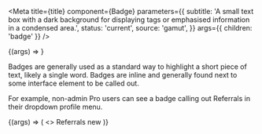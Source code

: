 
<Meta
  title={title}
  component={Badge}
  parameters={{
    subtitle:
      'A small text box with a dark background for displaying tags or emphasised information in a condensed area.',
    status: 'current',
    source: 'gamut',
  }}
  args={{ children: 'badge' }}
/>

<Canvas>
  <Story name="Badge">{(args) => <Badge {...args} />}</Story>
</Canvas>

<PropsTable story="Badge" />

Badges are generally used as a standard way to highlight a short piece of text, likely a single word.
Badges are inline and generally found next to some interface element to be called out.

For example, non-admin Pro users can see a badge calling out Referrals in their dropdown profile menu.

<Canvas>
  <Story name="Inline Badge">
    {(args) => (
      <>
        <Anchor href="https://codecademy.com/referrals" variant="interface">
          Referrals
        </Anchor>
        <Badge>new</Badge>
      </>
    )}
  </Story>
</Canvas>
